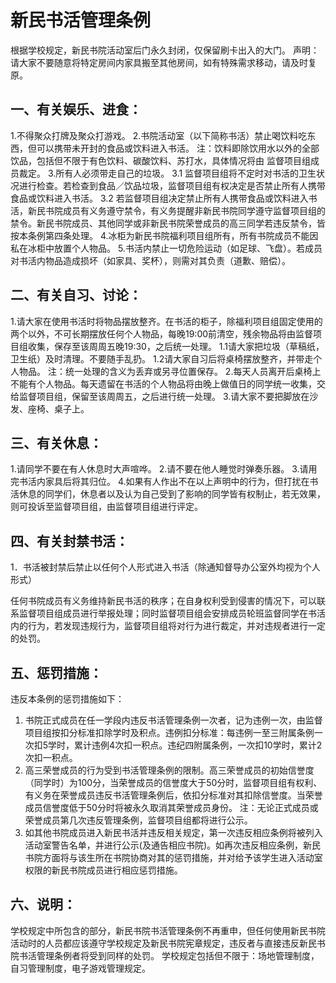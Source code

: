 # 新民书活管理条例
根据学校规定，新民书院活动室后门永久封闭，仅保留刷卡出入的大门。
声明：请大家不要随意将特定房间内家具搬至其他房间，如有特殊需求移动，请及时复原。

## 一、有关娱乐、进食：
1.不得聚众打牌及聚众打游戏。
2.书院活动室（以下简称书活）禁止喝饮料吃东西，但可以携带未开封的食品或饮料进入书活。
注：饮料即除饮用水以外的全部饮品，包括但不限于有色饮料、碳酸饮料、苏打水，具体情况将由 监督项目组成员裁定。
3.所有人必须带走自己的垃圾。
3.1 监督项目组将不定时对书活的卫生状况进行检查。若检查到食品／饮品垃圾，监督项目组有权决定是否禁止所有人携带食品或饮料进入书活。
3.2 若监督项目组决定禁止所有人携带食品或饮料进入书活，新民书院成员有义务遵守禁令，有义务提醒非新民书院同学遵守监督项目组的禁令。新民书院成员、其他同学或非新民书院荣誉成员的高三同学若违反禁令，皆按本条例第四条处理。
4.冰柜为新民书院福利项目组所有，所有书院成员不能因私在冰柜中放置个人物品。
5.书活内禁止一切危险运动（如足球、飞盘）。若成员对书活内物品造成损坏（如家具、奖杯），则需对其负责（道歉、赔偿）。

## 二、有关自习、讨论：
1.请大家在使用书活时将物品摆放整齐。在书活的柜子，除福利项目组固定使用的两个以外，不可长期摆放任何个人物品，每晚19:00前清空，残余物品将由监督项目组收集，保存至该周周五晚19:30，之后统一处理。
1.1请大家把垃圾（草稿纸，卫生纸）及时清理。不要随手乱扔。
1.2请大家自习后将桌椅摆放整齐，并带走个人物品。
注：统一处理的含义为丢弃或另寻位置保存。
2.每天人员离开后桌椅上不能有个人物品。每天遗留在书活的个人物品将由晚上做值日的同学统一收集，交给监督项目组，保留至该周周五，之后进行统一处理。
3.请大家不要把脚放在沙发、座椅、桌子上。

## 三、有关休息：
1.请同学不要在有人休息时大声喧哗。
2.请不要在他人睡觉时弹奏乐器。
3.请用完书活内家具后将其归位。
4.如果有人作出不在以上声明中的行为，但打扰在书活休息的同学们，休息者以及认为自己受到了影响的同学皆有权制止，若无效果，则可投诉至监督项目组，由监督项目组进行评定。
## 四、有关封禁书活：
1．书活被封禁后禁止以任何个人形式进入书活（除通知督导办公室外均视为个人形式）

任何书院成员有义务维持新民书活的秩序；在自身权利受到侵害的情况下，可以联系监督项目组成员进行举报处理；同时监督项目组会安排成员轮班监督同学在书活内的行为，若发现违规行为，监督项目组将对行为进行裁定，并对违规者进行一定的处罚。
## 五、惩罚措施：
违反本条例的惩罚措施如下：

1.	书院正式成员在任一学段内违反书活管理条例一次者，记为违例一次，由监督项目组按扣分标准扣除学时及积点。违例扣分标准：每违例一至三附属条例一次扣5学时，累计违例4次扣一积点。违纪四附属条例，一次扣10学时，累计2次扣一积点。
2.	高三荣誉成员的行为受到书活管理条例的限制。高三荣誉成员的初始信誉度（同学时）为100分，当荣誉成员的信誉度大于50分时，监督项目组有权利、有义务在荣誉成员违反书活管理条例后，依扣分标准对其扣除信誉度。当荣誉成员信誉度低于50分时将被永久取消其荣誉成员身份。
注：无论正式成员或荣誉成员第几次违反管理条例，监督项目组都将进行公示。
3.	如其他书院成员进入新民书活并违反相关规定，第一次违反相应条例将被列入活动室警告名单，并进行公示(及通告相应书院)。如再次违反相应条例，新民书院方面将与该生所在书院协商对其的惩罚措施，并对给予该学生进入活动室权限的新民书院成员进行相应惩罚措施。

## 六、说明：
学校规定中所包含的部分，新民书院书活管理条例不再重申，但任何使用新民书院活动时的人员都应该遵守学校规定及新民书院宪章规定，违反者与直接违反新民书院书活管理条例者将受到同样的处罚。
学校规定包括但不限于：场地管理制度，自习管理制度，电子游戏管理规定。
